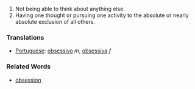 #Not being able to think about anything else.
#Having one thought or pursuing one activity to the absolute or nearly absolute exclusion of all others.


===Translations===
*[[Portuguese]]: [[obsessivo]] ''m'', [[obsessiva]] ''f''

===Related Words===
*[[obsession]]